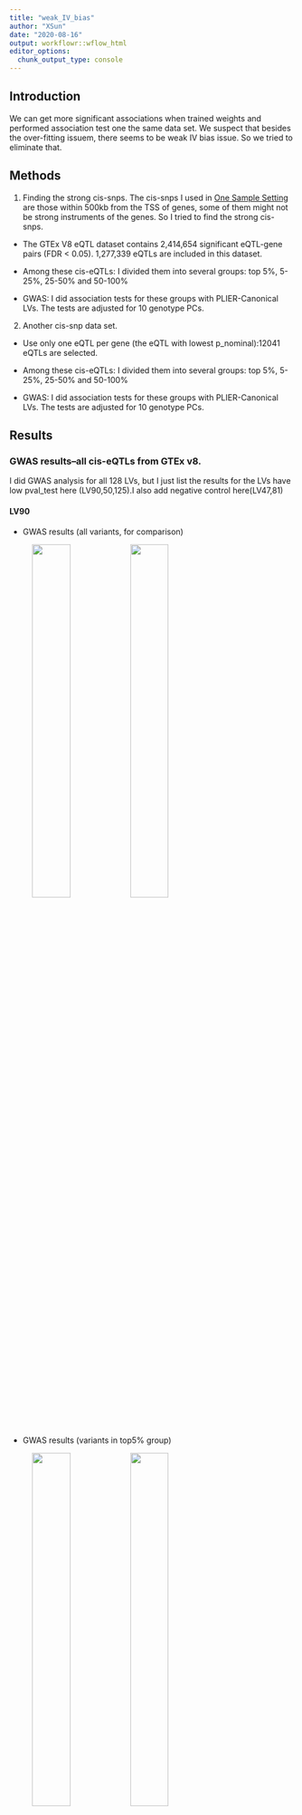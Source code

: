 ```yaml
---
title: "weak_IV_bias"
author: "XSun"
date: "2020-08-16"
output: workflowr::wflow_html
editor_options:
  chunk_output_type: console
---
```


## Introduction

We can get more significant associations when trained weights and performed association test one the same data set. We suspect that besides the over-fitting issuem, there seems to be weak IV bias issue. So we tried to eliminate that. 


## Methods

1. Finding the strong cis-snps. The cis-snps I used in [One Sample Setting](https://xsun1229.github.io/factor_analysis/cg-onesample.html) are those within 500kb from the TSS of genes, some of them might not be strong instruments of the genes. So I tried to find the strong cis-snps.

  - The GTEx V8 eQTL dataset contains 2,414,654 significant eQTL-gene pairs (FDR < 0.05). 1,277,339 eQTLs are included in this dataset. 
  
  -  Among these cis-eQTLs: I divided them into several groups: top 5%, 5-25%, 25-50% and 50-100%

  - GWAS: I did association tests for these groups with PLIER-Canonical LVs. The tests are adjusted for 10 genotype PCs.
  

2. Another cis-snp data set.

  -  Use only one eQTL per gene (the eQTL with lowest p_nominal):12041 eQTLs are selected.
  
  -  Among these cis-eQTLs: I divided them into several groups: top 5%, 5-25%, 25-50% and 50-100%

  - GWAS: I did association tests for these groups with PLIER-Canonical LVs. The tests are adjusted for 10 genotype PCs.
  
## Results

### GWAS results--all cis-eQTLs from GTEx v8.

I did GWAS analysis for all 128 LVs, but I just list the results for the LVs have low pval_test here (LV90,50,125).I also add negative control here(LV47,81) 

#### LV90 

- GWAS results (all variants, for comparison)

<figure class="half">
    <img src="https://github.com/xsun1229/factor_analysis/raw/master/output/qq_unif_lv90.jpeg" width="40%">
    <img src="https://github.com/xsun1229/factor_analysis/raw/master/output/man_lv90.jpeg" width="40%">
</figure>

- GWAS results (variants in top5% group) 

<figure class="half">
    <img src="https://github.com/xsun1229/factor_analysis/raw/master/output/qq_unif_lv90_005.jpeg" width="40%">
    <img src="https://github.com/xsun1229/factor_analysis/raw/master/output/man_lv90_005.jpeg" width="40%">
</figure>


- GWAS results (variants in 5-25% group) 

<figure class="half">
    <img src="https://github.com/xsun1229/factor_analysis/raw/master/output/qq_unif_lv90_025.jpeg" width="40%">
    <img src="https://github.com/xsun1229/factor_analysis/raw/master/output/man_lv90_025.jpeg" width="40%">
</figure>

- GWAS results (variants in 25-50% group) 

<figure class="half">
    <img src="https://github.com/xsun1229/factor_analysis/raw/master/output/qq_unif_lv90_050.jpeg" width="40%">
    <img src="https://github.com/xsun1229/factor_analysis/raw/master/output/man_lv90_050.jpeg" width="40%">
</figure>

- GWAS results (variants in 50-100% group) 

<figure class="half">
    <img src="https://github.com/xsun1229/factor_analysis/raw/master/output/qq_unif_lv90_100.jpeg" width="40%">
    <img src="https://github.com/xsun1229/factor_analysis/raw/master/output/man_lv90_100.jpeg" width="40%">
</figure>

#### LV50 

- GWAS results (all variants, for comparison)

<figure class="half">
    <img src="https://github.com/xsun1229/factor_analysis/raw/master/output/qq_unif_lv50.jpeg" width="40%">
    <img src="https://github.com/xsun1229/factor_analysis/raw/master/output/man_lv50.jpeg" width="40%">
</figure>

- GWAS results (variants in top5% group) 

<figure class="half">
    <img src="https://github.com/xsun1229/factor_analysis/raw/master/output/qq_unif_lv50_005.jpeg" width="40%">
    <img src="https://github.com/xsun1229/factor_analysis/raw/master/output/man_lv50_005.jpeg" width="40%">
</figure>


- GWAS results (variants in 5-25% group) 

<figure class="half">
    <img src="https://github.com/xsun1229/factor_analysis/raw/master/output/qq_unif_lv50_025.jpeg" width="40%">
    <img src="https://github.com/xsun1229/factor_analysis/raw/master/output/man_lv50_025.jpeg" width="40%">
</figure>

- GWAS results (variants in 25-50% group) 

<figure class="half">
    <img src="https://github.com/xsun1229/factor_analysis/raw/master/output/qq_unif_lv50_050.jpeg" width="40%">
    <img src="https://github.com/xsun1229/factor_analysis/raw/master/output/man_lv50_050.jpeg" width="40%">
</figure>

- GWAS results (variants in 50-100% group) 

<figure class="half">
    <img src="https://github.com/xsun1229/factor_analysis/raw/master/output/qq_unif_lv50_100.jpeg" width="40%">
    <img src="https://github.com/xsun1229/factor_analysis/raw/master/output/man_lv50_100.jpeg" width="40%">
</figure>


#### LV125 

- GWAS results (all variants, for comparison)

<figure class="half">
    <img src="https://github.com/xsun1229/factor_analysis/raw/master/output/qq_unif_lv125.jpeg" width="40%">
    <img src="https://github.com/xsun1229/factor_analysis/raw/master/output/man_lv125.jpeg" width="40%">
</figure>

- GWAS results (variants in top5% group) 

<figure class="half">
    <img src="https://github.com/xsun1229/factor_analysis/raw/master/output/qq_unif_lv125_005.jpeg" width="40%">
    <img src="https://github.com/xsun1229/factor_analysis/raw/master/output/man_lv125_005.jpeg" width="40%">
</figure>


- GWAS results (variants in 5-25% group) 

<figure class="half">
    <img src="https://github.com/xsun1229/factor_analysis/raw/master/output/qq_unif_lv125_025.jpeg" width="40%">
    <img src="https://github.com/xsun1229/factor_analysis/raw/master/output/man_lv125_025.jpeg" width="40%">
</figure>

- GWAS results (variants in 25-50% group) 

<figure class="half">
    <img src="https://github.com/xsun1229/factor_analysis/raw/master/output/qq_unif_lv125_050.jpeg" width="40%">
    <img src="https://github.com/xsun1229/factor_analysis/raw/master/output/man_lv125_050.jpeg" width="40%">
</figure>

- GWAS results (variants in 50-100% group) 

<figure class="half">
    <img src="https://github.com/xsun1229/factor_analysis/raw/master/output/qq_unif_lv125_100.jpeg" width="40%">
    <img src="https://github.com/xsun1229/factor_analysis/raw/master/output/man_lv125_100.jpeg" width="40%">
</figure>



#### LV47 

- GWAS results (all variants, for comparison)

<figure class="half">
    <img src="https://github.com/xsun1229/factor_analysis/raw/master/output/qq_unif_lv47.jpeg" width="40%">
    <img src="https://github.com/xsun1229/factor_analysis/raw/master/output/man_lv47.jpeg" width="40%">
</figure>

- GWAS results (variants in top5% group) 

<figure class="half">
    <img src="https://github.com/xsun1229/factor_analysis/raw/master/output/qq_unif_lv47_005.jpeg" width="40%">
    <img src="https://github.com/xsun1229/factor_analysis/raw/master/output/man_lv47_005.jpeg" width="40%">
</figure>


- GWAS results (variants in 5-25% group) 

<figure class="half">
    <img src="https://github.com/xsun1229/factor_analysis/raw/master/output/qq_unif_lv47_025.jpeg" width="40%">
    <img src="https://github.com/xsun1229/factor_analysis/raw/master/output/man_lv47_025.jpeg" width="40%">
</figure>

- GWAS results (variants in 25-50% group) 

<figure class="half">
    <img src="https://github.com/xsun1229/factor_analysis/raw/master/output/qq_unif_lv47_050.jpeg" width="40%">
    <img src="https://github.com/xsun1229/factor_analysis/raw/master/output/man_lv47_050.jpeg" width="40%">
</figure>

- GWAS results (variants in 50-100% group) 

<figure class="half">
    <img src="https://github.com/xsun1229/factor_analysis/raw/master/output/qq_unif_lv47_100.jpeg" width="40%">
    <img src="https://github.com/xsun1229/factor_analysis/raw/master/output/man_lv47_100.jpeg" width="40%">
</figure>



#### LV81 

- GWAS results (all variants, for comparison)

<figure class="half">
    <img src="https://github.com/xsun1229/factor_analysis/raw/master/output/qq_unif_lv81.jpeg" width="40%">
    <img src="https://github.com/xsun1229/factor_analysis/raw/master/output/man_lv81.jpeg" width="40%">
</figure>

- GWAS results (variants in top5% group) 

<figure class="half">
    <img src="https://github.com/xsun1229/factor_analysis/raw/master/output/qq_unif_lv81_005.jpeg" width="40%">
    <img src="https://github.com/xsun1229/factor_analysis/raw/master/output/man_lv81_005.jpeg" width="40%">
</figure>


- GWAS results (variants in 5-25% group) 

<figure class="half">
    <img src="https://github.com/xsun1229/factor_analysis/raw/master/output/qq_unif_lv81_025.jpeg" width="40%">
    <img src="https://github.com/xsun1229/factor_analysis/raw/master/output/man_lv81_025.jpeg" width="40%">
</figure>

- GWAS results (variants in 25-50% group) 

<figure class="half">
    <img src="https://github.com/xsun1229/factor_analysis/raw/master/output/qq_unif_lv81_050.jpeg" width="40%">
    <img src="https://github.com/xsun1229/factor_analysis/raw/master/output/man_lv81_050.jpeg" width="40%">
</figure>

- GWAS results (variants in 50-100% group) 

<figure class="half">
    <img src="https://github.com/xsun1229/factor_analysis/raw/master/output/qq_unif_lv81_100.jpeg" width="40%">
    <img src="https://github.com/xsun1229/factor_analysis/raw/master/output/man_lv81_100.jpeg" width="40%">
</figure>



### GWAS results-- Top cis-eQTLs per gene.

I did GWAS analysis for all 128 LVs, but I just list the results for the LVs have low pval_test here (LV90,50,125).I also add negative control here(LV47,81) 

#### LV90 

- GWAS results (all variants, for comparison)

<figure class="half">
    <img src="https://github.com/xsun1229/factor_analysis/raw/master/output/qq_unif_lv90.jpeg" width="40%">
    <img src="https://github.com/xsun1229/factor_analysis/raw/master/output/man_lv90.jpeg" width="40%">
</figure>

- GWAS results (variants in top5% group) 

<figure class="half">
    <img src="https://github.com/xsun1229/factor_analysis/raw/master/output/qq_unif_lv90_005_top.jpeg" width="40%">
    <img src="https://github.com/xsun1229/factor_analysis/raw/master/output/man_lv90_005_top.jpeg" width="40%">
</figure>


- GWAS results (variants in 5-25% group) 

<figure class="half">
    <img src="https://github.com/xsun1229/factor_analysis/raw/master/output/qq_unif_lv90_025_top.jpeg" width="40%">
    <img src="https://github.com/xsun1229/factor_analysis/raw/master/output/man_lv90_025_top.jpeg" width="40%">
</figure>

- GWAS results (variants in 25-50% group) 

<figure class="half">
    <img src="https://github.com/xsun1229/factor_analysis/raw/master/output/qq_unif_lv90_050_top.jpeg" width="40%">
    <img src="https://github.com/xsun1229/factor_analysis/raw/master/output/man_lv90_050_top.jpeg" width="40%">
</figure>

- GWAS results (variants in 50-100% group) 

<figure class="half">
    <img src="https://github.com/xsun1229/factor_analysis/raw/master/output/qq_unif_lv90_100_top.jpeg" width="40%">
    <img src="https://github.com/xsun1229/factor_analysis/raw/master/output/man_lv90_100_top.jpeg" width="40%">
</figure>

#### LV50 

- GWAS results (all variants, for comparison)

<figure class="half">
    <img src="https://github.com/xsun1229/factor_analysis/raw/master/output/qq_unif_lv50_top.jpeg" width="40%">
    <img src="https://github.com/xsun1229/factor_analysis/raw/master/output/man_lv50_top.jpeg" width="40%">
</figure>

- GWAS results (variants in top5% group) 

<figure class="half">
    <img src="https://github.com/xsun1229/factor_analysis/raw/master/output/qq_unif_lv50_005_top.jpeg" width="40%">
    <img src="https://github.com/xsun1229/factor_analysis/raw/master/output/man_lv50_005_top.jpeg" width="40%">
</figure>


- GWAS results (variants in 5-25% group) 

<figure class="half">
    <img src="https://github.com/xsun1229/factor_analysis/raw/master/output/qq_unif_lv50_025_top.jpeg" width="40%">
    <img src="https://github.com/xsun1229/factor_analysis/raw/master/output/man_lv50_025_top.jpeg" width="40%">
</figure>

- GWAS results (variants in 25-50% group) 

<figure class="half">
    <img src="https://github.com/xsun1229/factor_analysis/raw/master/output/qq_unif_lv50_050_top.jpeg" width="40%">
    <img src="https://github.com/xsun1229/factor_analysis/raw/master/output/man_lv50_050_top.jpeg" width="40%">
</figure>

- GWAS results (variants in 50-100% group) 

<figure class="half">
    <img src="https://github.com/xsun1229/factor_analysis/raw/master/output/qq_unif_lv50_100_top.jpeg" width="40%">
    <img src="https://github.com/xsun1229/factor_analysis/raw/master/output/man_lv50_100_top.jpeg" width="40%">
</figure>


#### LV125 

- GWAS results (all variants, for comparison)

<figure class="half">
    <img src="https://github.com/xsun1229/factor_analysis/raw/master/output/qq_unif_lv125_top.jpeg" width="40%">
    <img src="https://github.com/xsun1229/factor_analysis/raw/master/output/man_lv125_top.jpeg" width="40%">
</figure>

- GWAS results (variants in top5% group) 

<figure class="half">
    <img src="https://github.com/xsun1229/factor_analysis/raw/master/output/qq_unif_lv125_005_top.jpeg" width="40%">
    <img src="https://github.com/xsun1229/factor_analysis/raw/master/output/man_lv125_005_top.jpeg" width="40%">
</figure>


- GWAS results (variants in 5-25% group) 

<figure class="half">
    <img src="https://github.com/xsun1229/factor_analysis/raw/master/output/qq_unif_lv125_025_top.jpeg" width="40%">
    <img src="https://github.com/xsun1229/factor_analysis/raw/master/output/man_lv125_025_top.jpeg" width="40%">
</figure>

- GWAS results (variants in 25-50% group) 

<figure class="half">
    <img src="https://github.com/xsun1229/factor_analysis/raw/master/output/qq_unif_lv125_050_top.jpeg" width="40%">
    <img src="https://github.com/xsun1229/factor_analysis/raw/master/output/man_lv125_050_top.jpeg" width="40%">
</figure>

- GWAS results (variants in 50-100% group) 

<figure class="half">
    <img src="https://github.com/xsun1229/factor_analysis/raw/master/output/qq_unif_lv125_100_top.jpeg" width="40%">
    <img src="https://github.com/xsun1229/factor_analysis/raw/master/output/man_lv125_100_top.jpeg" width="40%">
</figure>



#### LV47 

- GWAS results (all variants, for comparison)

<figure class="half">
    <img src="https://github.com/xsun1229/factor_analysis/raw/master/output/qq_unif_lv47_top.jpeg" width="40%">
    <img src="https://github.com/xsun1229/factor_analysis/raw/master/output/man_lv47_top.jpeg" width="40%">
</figure>

- GWAS results (variants in top5% group) 

<figure class="half">
    <img src="https://github.com/xsun1229/factor_analysis/raw/master/output/qq_unif_lv47_005_top.jpeg" width="40%">
    <img src="https://github.com/xsun1229/factor_analysis/raw/master/output/man_lv47_005_top.jpeg" width="40%">
</figure>


- GWAS results (variants in 5-25% group) 

<figure class="half">
    <img src="https://github.com/xsun1229/factor_analysis/raw/master/output/qq_unif_lv47_025_top.jpeg" width="40%">
    <img src="https://github.com/xsun1229/factor_analysis/raw/master/output/man_lv47_025_top.jpeg" width="40%">
</figure>

- GWAS results (variants in 25-50% group) 

<figure class="half">
    <img src="https://github.com/xsun1229/factor_analysis/raw/master/output/qq_unif_lv47_050_top.jpeg" width="40%">
    <img src="https://github.com/xsun1229/factor_analysis/raw/master/output/man_lv47_050_top.jpeg" width="40%">
</figure>

- GWAS results (variants in 50-100% group) 

<figure class="half">
    <img src="https://github.com/xsun1229/factor_analysis/raw/master/output/qq_unif_lv47_100_top.jpeg" width="40%">
    <img src="https://github.com/xsun1229/factor_analysis/raw/master/output/man_lv47_100_top.jpeg" width="40%">
</figure>



#### LV81 

- GWAS results (all variants, for comparison)

<figure class="half">
    <img src="https://github.com/xsun1229/factor_analysis/raw/master/output/qq_unif_lv81_top.jpeg" width="40%">
    <img src="https://github.com/xsun1229/factor_analysis/raw/master/output/man_lv81_top.jpeg" width="40%">
</figure>

- GWAS results (variants in top5% group) 

<figure class="half">
    <img src="https://github.com/xsun1229/factor_analysis/raw/master/output/qq_unif_lv81_005_top.jpeg" width="40%">
    <img src="https://github.com/xsun1229/factor_analysis/raw/master/output/man_lv81_005_top.jpeg" width="40%">
</figure>


- GWAS results (variants in 5-25% group) 

<figure class="half">
    <img src="https://github.com/xsun1229/factor_analysis/raw/master/output/qq_unif_lv81_025_top.jpeg" width="40%">
    <img src="https://github.com/xsun1229/factor_analysis/raw/master/output/man_lv81_025_top.jpeg" width="40%">
</figure>

- GWAS results (variants in 25-50% group) 

<figure class="half">
    <img src="https://github.com/xsun1229/factor_analysis/raw/master/output/qq_unif_lv81_050_top.jpeg" width="40%">
    <img src="https://github.com/xsun1229/factor_analysis/raw/master/output/man_lv81_050_top.jpeg" width="40%">
</figure>

- GWAS results (variants in 50-100% group) 

<figure class="half">
    <img src="https://github.com/xsun1229/factor_analysis/raw/master/output/qq_unif_lv81_100_top.jpeg" width="40%">
    <img src="https://github.com/xsun1229/factor_analysis/raw/master/output/man_lv81_100_top.jpeg" width="40%">
</figure>